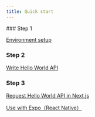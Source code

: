```yaml
---
title: Quick start
---
```



<Steps>
### Step 1
 
[Environment setup](./quick-start/setup)

### Step 2

[Write Hello World API](./quick-start/hello-world-api)

### Step 3

[Request Hello World API in Next.js](./quick-start/hello-world-next)

[Use with Expo（React Native）](./quick-start/hello-world-react-native)

</Steps>
